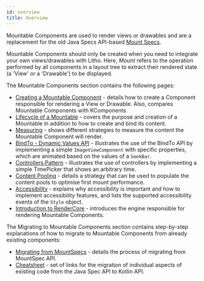 ```yaml
---
id: overview
title: Overview
---
```


Mountable Components are used to render views or drawables and are a replacement for the old Java Specs API-based [Mount Specs](../codegen/mount-specs.md).

Mountable Components should only be created when you need to integrate your own views/drawables with Litho. Here, *Mount* refers to the operation performed by all components in a layout tree to extract their rendered state (a 'View' or a 'Drawable') to be displayed.

The Mountable Components section contains the following pages:

* [Creating a Mountable Component](mountable-component.mdx) - details how to create a Component responsible for rendering a View or Drawable. Also, compares Mountable Components with KComponents.
* [Lifecycle of a Mountable](mountable.mdx) - covers the purpose and creation of a Mountable in addition to how to create and bind its content.
* [Measuring](mountable-measuring.mdx) - shows different strategies to measure the content the Mountable Component will render.
* [BindTo - Dynamic Values API](mountable-bindto.mdx) - illustrates the use of the BindTo API by implementing a simple `ImageViewComponent` with specific properties, which are animated based on the values of a `SeekBar`.
* [Controllers Pattern](mountable-controllers.mdx) - illustrates the use of controllers by implementing a simple TimePicker that shows an arbitrary time.
* [Content Pooling](mountable-preallocation.mdx) - details a strategy that can be used to populate the content pools to optimise first mount performance.
* [Accessibility](accessibility.mdx) - explains why accessibility is important and how to implement accessibility features, and lists the supported accessibility events of the `Style` object.
* [Introduction to RenderCore](introduction-to-rendercore.mdx) - introduces the engine responsible for rendering Mountable Components.

The Migrating to Mountable Components section contains step-by-step explanations of how to migrate to Mountable Components from already existing components:
* [Migrating from MountSpecs](migrating-from-mountspecs.mdx) - details the process of migrating from MountSpec API.
* [Cheatsheet](mountable-cheatsheet.mdx) - set of links for the migration of individual aspects of existing code from the Java Spec API to Kotlin API.
